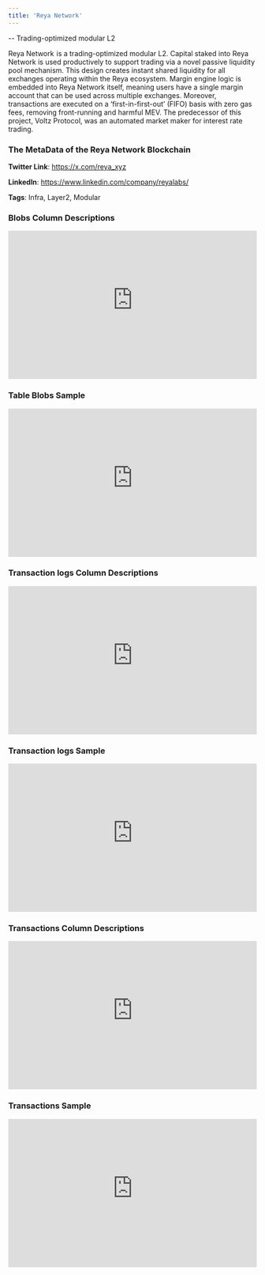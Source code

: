 ```yaml
---
title: 'Reya Network'
---
```

-- Trading-optimized modular L2

Reya Network  is a trading-optimized modular L2. Capital staked into Reya Network is used productively to support trading via a novel passive liquidity pool mechanism. This design creates instant shared liquidity for all exchanges operating within the Reya ecosystem. Margin engine logic is embedded into Reya Network itself, meaning users have a single margin account that can be used across multiple exchanges. Moreover, transactions are executed on a ‘first-in-first-out’ (FIFO) basis with zero gas fees, removing front-running and harmful MEV. The predecessor of this project, Voltz Protocol, was an automated market maker for interest rate trading.

### The MetaData of the Reya Network Blockchain

**Twitter Link**: https://x.com/reya_xyz

**LinkedIn**: https://www.linkedin.com/company/reyalabs/

**Tags**: Infra, Layer2, Modular

### Blobs Column Descriptions

<div>
    <iframe
        src="https://doc-embed-app.chainbasehq.com/columns/ethereum.blobs"
        width="100%"
        height="300px"
        frameBorder="0"
        scrolling="no"
    ></iframe>
</div>

### Table Blobs Sample

<div>
    <iframe
        src="https://doc-embed-app.chainbasehq.com/data/ethereum.blobs"
        width="100%"
        height="300px"
        frameBorder="0"
        scrolling="no"
    ></iframe>
</div>

### Transaction logs Column Descriptions

<div>
    <iframe
        src="https://doc-embed-app.chainbasehq.com/columns/ethereum.transaction_logs"
        width="100%"
        height="300px"
        frameBorder="0"
        scrolling="no"
    ></iframe>
</div>

### Transaction logs Sample

<div>
    <iframe
        src="https://doc-embed-app.chainbasehq.com/data/ethereum.transaction_logs"
        width="100%"
        height="300px"
        frameBorder="0"
        scrolling="no"
    ></iframe>
</div>

### Transactions Column Descriptions

<div>
    <iframe
        src="https://doc-embed-app.chainbasehq.com/columns/ethereum.transactions"
        width="100%"
        height="300px"
        frameBorder="0"
        scrolling="no"
    ></iframe>
</div>

### Transactions Sample

<div>
    <iframe
        src="https://doc-embed-app.chainbasehq.com/data/ethereum.transactions"
        width="100%"
        height="300px"
        frameBorder="0"
        scrolling="no"
    ></iframe>
</div>